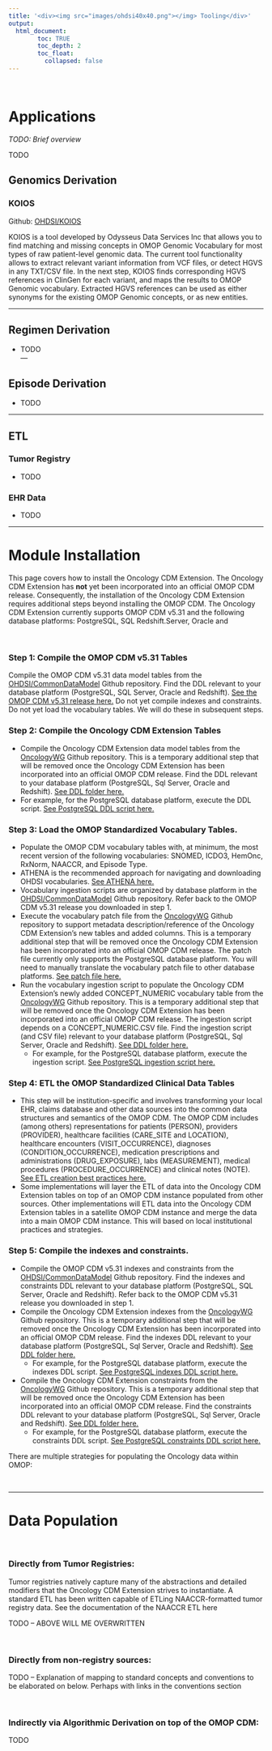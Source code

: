 ```yaml
---
title: '<div><img src="images/ohdsi40x40.png"></img> Tooling</div>'
output: 
  html_document:
        toc: TRUE
        toc_depth: 2
        toc_float:
          collapsed: false
---
```


<br>



# **Applications**

*TODO: Brief overview *

TODO 


## **Genomics Derivation**



### KOIOS

Github: [OHDSI/KOIOS](https://github.com/OHDSI/Koios)

KOIOS is a tool developed by Odysseus Data Services Inc that allows you to find matching and missing concepts in OMOP Genomic Vocabulary for most types of raw patient-level genomic data. The current tool functionality allows to extract relevant variant information from VCF files, or detect HGVS in any TXT/CSV file. In the next step, KOIOS finds corresponding HGVS references in ClinGen for each variant, and maps the results to OMOP Genomic vocabulary. Extracted HGVS references can be used as either synonyms for the existing OMOP Genomic concepts, or as new entities.


---

## **Regimen Derivation** 
- TODO 
<br>
---

## **Episode Derivation**
- TODO
<br>

---

## **ETL**

### Tumor Registry
- TODO
<br>

### EHR Data
- TODO
<br>

---

# **Module Installation**

This page covers how to install the Oncology CDM Extension.  The Oncology CDM Extension has **not** yet been incorporated into an official OMOP CDM release.  Consequently, the installation of the Oncology CDM Extension requires additional steps beyond installing the OMOP CDM.  The Oncology CDM Extension currently supports OMOP CDM v5.31 and the following database platforms: PostgreSQL, SQL Redshift.Server, Oracle and 


<br>

### Step 1: Compile the OMOP CDM v5.31 Tables  
Compile the OMOP CDM v5.31 data model tables from the [OHDSI/CommonDataModel](https://github.com/OHDSI/CommonDataModel) Github repository.  Find the DDL relevant to your database platform (PostgreSQL, SQL Server, Oracle and Redshift).  [See the OMOP CDM v5.31 release here.](https://github.com/OHDSI/CommonDataModel/releases/tag/v5.3.1)  Do not yet compile indexes and constraints.  Do not yet load the vocabulary tables.  We will do these in subsequent steps.

### Step 2: Compile the Oncology CDM Extension Tables  
* Compile the Oncology CDM Extension data model tables from the [OncologyWG](https://github.com/OHDSI/OncologyWG) Github repository.  This is a temporary additional step that will be removed once the Oncology CDM Extension has been incorporated into an official OMOP CDM release.  Find the DDL relevant to your database platform (PostgreSQL, Sql Server, Oracle and Redshift).  [See DDL folder here.](https://github.com/OHDSI/OncologyWG/tree/master/ddl)
* For example, for the PostgreSQL database platform, execute the DDL script. [See PostgreSQL DDL script here.](https://github.com/OHDSI/OncologyWG/blob/master/ddl/PostgreSQL/OMOP%20CDM%20postgresql%20ddl%20Oncology%20Module.txt)

### Step 3: Load the OMOP Standardized Vocabulary Tables.
* Populate the OMOP CDM vocabulary tables with, at minimum, the most recent version of the following vocabularies: SNOMED, ICDO3, HemOnc, RxNorm, NAACCR, and Episode Type.
* ATHENA is the recommended approach for navigating and downloading OHDSI vocabularies. [See ATHENA here.](http://athena.ohdsi.org/) 
* Vocabulary ingestion scripts are organized by database platform in the [OHDSI/CommonDataModel](https://github.com/OHDSI/CommonDataModel) Github repository.  Refer back to the OMOP CDM v5.31 release you downloaded in step 1.
* Execute the vocabulary patch file from the [OncologyWG](https://github.com/OHDSI/OncologyWG) Github repository to support metadata description/reference of the Oncology CDM Extension's new tables and added columns.  This is a temporary additional step that will be removed once the Oncology CDM Extension has been incorporated into an official OMOP CDM release.  The patch file currently only supports the PostgreSQL database platform.  You will need to manually translate the vocabulary patch file to other database platforms.  [See patch file here.](https://github.com/OHDSI/OncologyWG/blob/master/ddl/PostgreSQL/CDM_patch.sql)
* Run the vocabulary ingestion script to populate the Oncology CDM Extension's newly added CONCEPT_NUMERIC vocabulary table from the [OncologyWG](https://github.com/OHDSI/OncologyWG) Github repository.  This is a temporary additional step that will be removed once the Oncology CDM Extension has been incorporated into an official OMOP CDM release.  The ingestion script depends on a CONCEPT_NUMERIC.CSV file.   Find the ingestion script (and CSV file) relevant to your database platform (PostgreSQL, Sql Server, Oracle and Redshift).  [See DDL folder here.](https://github.com/OHDSI/OncologyWG/tree/master/ddl)
  * For example, for the PostgreSQL database platform, execute the ingestion script. [See PostgreSQL ingestion script here.](https://github.com/OHDSI/OncologyWG/blob/master/ddl/PostgreSQL/VocabImport/OMOP%20CDM%20vocabulary%20load%20-%20PostgreSQL.sql)
 
### Step 4: ETL the OMOP Standardized Clinical Data Tables
* This step will be institution-specific and involves transforming your local EHR, claims database and other data sources into the common data structures and semantics of the OMOP CDM.  The OMOP CDM includes (among others) representations for patients (PERSON), providers (PROVIDER), healthcare facilities (CARE_SITE and LOCATION), healthcare encounters (VISIT_OCCURRENCE), diagnoses (CONDITION_OCCURRENCE), medication prescriptions and administrations (DRUG_EXPOSURE), labs (MEASUREMENT), medical procedures (PROCEDURE_OCCURRENCE) and clinical notes (NOTE). [See ETL creation best practices here.](https://www.ohdsi.org/web/wiki/doku.php?id=documentation:etl_best_practices)
* Some implementations will layer the ETL of data into the Oncology CDM Extension tables on top of an OMOP CDM instance populated from other sources.  Other implementations will ETL data into the Oncology CDM Extension tables in a satellite OMOP CDM instance and merge the data into a main OMOP CDM instance.  This will based on local institutional practices and strategies.

### Step 5: Compile the indexes and constraints.
* Compile the OMOP CDM v5.31 indexes and constraints from the [OHDSI/CommonDataModel](https://github.com/OHDxSI/CommonDataModel) Github repository.  Find the indexes and constraints DDL relevant to your database platform (PostgreSQL, SQL Server, Oracle and Redshift).  Refer back to the OMOP CDM v5.31 release you downloaded in step 1.
* Compile the Oncology CDM Extension indexes from the [OncologyWG](https://github.com/OHDSI/OncologyWG) Github repository.  This is a temporary additional step that will be removed once the Oncology CDM Extension has been incorporated into an official OMOP CDM release.  Find the indexes DDL relevant to your database platform (PostgreSQL, Sql Server, Oracle and Redshift).  [See DDL folder here.](https://github.com/OHDSI/OncologyWG/tree/master/ddl)
  * For example, for the PostgreSQL database platform, execute the indexes DDL script. [See PostgreSQL indexes DDL script here.](https://github.com/OHDSI/OncologyWG/blob/master/ddl/PostgreSQL/OMOP%20CDM%20postgresql%20pk%20indexes%20Oncology%20Module.txt)
* Compile the Oncology CDM Extension constraints from the [OncologyWG](https://github.com/OHDSI/OncologyWG) Github repository.  This is a temporary additional step that will be removed once the Oncology CDM Extension has been incorporated into an official OMOP CDM release.  Find the constraints DDL relevant to your database platform (PostgreSQL, Sql Server, Oracle and Redshift).  [See DDL folder here.](https://github.com/OHDSI/OncologyWG/tree/master/ddl)
  * For example, for the PostgreSQL database platform, execute the constraints DDL script. [See PostgreSQL constraints DDL script here.](https://github.com/OHDSI/OncologyWG/blob/master/ddl/PostgreSQL/OMOP%20CDM%20postgresql%20constraints%20Oncology%20Module.txt)
  
  
There are multiple strategies for populating the Oncology data within OMOP:


<br>

---

# **Data Population**

<br>

### Directly from Tumor Registries: 

Tumor registries natively capture many of the abstractions and detailed modifiers that the Oncology CDM Extension strives to instantiate. A standard ETL has been written capable of ETLing NAACCR-formatted tumor registry data. See the documentation of the NAACCR ETL here

TODO -- ABOVE WILL ME OVERWRITTEN 

<br>

### Directly from non-registry sources: 

TODO -- Explanation of mapping to standard concepts and conventions to be elaborated on below. Perhaps with links in the conventions section

<br>

### Indirectly via Algorithmic Derivation on top of the OMOP CDM:
TODO

